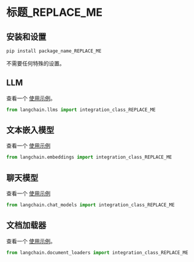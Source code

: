 
[comment: 请在此处添加一个参考示例 "docs/integrations/arxiv.md"]::
[comment: 使用此模板在 "docs/integrations/" 中创建一个新的 .md 文件]::

# 标题_REPLACE_ME

[comment: 只允许一个标题/H1！]::

>
 
[comment: 描述：读者阅读完这段描述后，应该能决定是否值得尝试/继续阅读，或者]::
[comment: 前往阅读下一个集成文档。]::
[comment: 描述中应包含指向源文件的链接，以供进一步阅读。]::

## 安装和设置

[comment: 安装和设置：所有必要的额外软件包安装和设置（如 Tokens 等）]::

```bash
pip install package_name_REPLACE_ME
```

[comment: 或者此文本：]::
不需要任何特殊的设置。


[comment: 下一个 H2/## 部分是集成模块的名称，如 "LLM"、"文本嵌入模型" 等]::
[comment: 参见 "index.html" 页面中的 "模块"]::
[comment: 每个 H2 部分应包含一个示例链接和导入集成类的 Python 代码]::
[comment: 以下是几个示例部分。删除所有不必要的部分。添加所有未提供的必要部分。]::

## LLM

查看一个 [使用示例](/docs/modules/model_io/models/llms/integrations/INCLUDE_REAL_NAME.html)。

```python
from langchain.llms import integration_class_REPLACE_ME
```


## 文本嵌入模型

查看一个 [使用示例](/docs/modules/data_connection/text_embedding/integrations/INCLUDE_REAL_NAME.html)

```python
from langchain.embeddings import integration_class_REPLACE_ME
```


## 聊天模型

查看一个 [使用示例](/docs/modules/model_io/models/chat/integrations/INCLUDE_REAL_NAME.html)

```python
from langchain.chat_models import integration_class_REPLACE_ME
```

## 文档加载器

查看一个 [使用示例](/docs/modules/data_connection/document_loaders/integrations/INCLUDE_REAL_NAME.html)。

```python
from langchain.document_loaders import integration_class_REPLACE_ME
```

